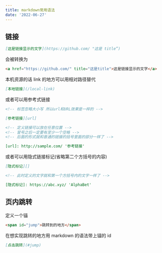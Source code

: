 ```yaml
---
title: markdown常用语法
date: '2022-06-27'
---
```


## 链接

```md
[这是链接显示的文字](https://github.com/ "这是 title”)
```

会被转换为

```html
<a href="https://github.com/" title="这是title">这是链接显示的文字</a>
```

本机资源的话 link 的地方可以用相对路径替代

```md
[本地链接](/local-link)
```

或者可以用参考式链接

```md
<!-- 标签忽略大小写 所以url和URL效果是一样的 -->

[参考链接][url]

<!-- 定义链接可以放在任意位置 -->
<!-- 冒号之后一定要有至少一个空格 -->
<!-- 后面的形式就和普通的链接的括号里面的部分一样了 -->

[url]: http://sample.com/ '参考链接'
```

或者可以用隐式链接标记(省略第二个方括号的内容)

```md
[隐式标记][]

<!-- 此时定义的文字就和第一个方括号内的文字一样了 -->

[隐式标记]: https://abc.xyz/ 'AlphaBet'
```

## 页内跳转

定义一个锚

```md
<span id="jump">跳转到的地方</span>
```

在想实现跳转的地方用 markdown 的语法带上锚的 id

```md
[点击跳转](#jump)
```
